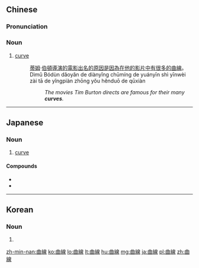 {{also|曲线}}
==Chinese==
{{zh-forms|s=曲线}}

===Pronunciation===
{{zh-pron
|m=qūxiàn
|c=kuk1 sin3
|mn=khiok-sòaⁿ
|cat=n
}}

===Noun===
{{zh-noun|mw=根}}

# {{lb|zh|Advanced Mandarin}} [[curve]]
#: [[蒂姆]]·[[伯頓]][[導演]][[的]][[電影]][[出名]][[的]][[原因]][[是]][[因為]][[在]][[他]][[的]][[影片]][[中]][[有]][[很多]][[的]][[曲線]]。
#: Dìmǔ Bódùn dǎoyǎn de diànyǐng chūmíng de yuányīn shì yīnwèi zài tā de yǐngpiàn zhōng yǒu hěnduō de qūxiàn
#:: ''The movies Tim Burton directs are famous for their many '''curves'''.''

----

==Japanese==
{{ja-kanjitab|きょく|せん|yomi=on}}

===Noun===
{{ja-noun|きょくせん}}

# [[curve]]

====Compounds====
* {{l/ja|曲線美}}
* {{l/ja|正弦曲線}}

----

==Korean==
{{ko-hanjatab}}

===Noun===
{{ko-noun|hangeul=곡선}}

# {{hanja form of|곡선|curve}}

[[zh-min-nan:曲線]]
[[ko:曲線]]
[[lo:曲線]]
[[lt:曲線]]
[[hu:曲線]]
[[mg:曲線]]
[[ja:曲線]]
[[pl:曲線]]
[[zh:曲線]]